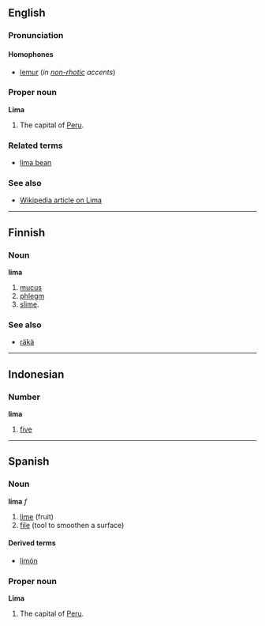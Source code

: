 ==English==
===Pronunciation===
====Homophones====
*[[lemur]] (''in [[non-rhotic]] accents'')

===Proper noun===
'''Lima'''

#The capital of [[Peru]].

===Related terms===
*[[lima bean]]

===See also===
*[[w:Lima|Wikipedia article on Lima]]

----

==Finnish==
===Noun===
'''lima'''

#[[mucus]]
#[[phlegm]]
#[[slime]].

===See also===
*[[räkä]]

----

==Indonesian==
===Number===
'''lima'''
#[[five]]

----

==Spanish==
===Noun===
'''lima''' ''f''

# [[lime]] (fruit)
# [[file]] (tool to smoothen a surface)

====Derived terms====
*[[limón]]

===Proper noun===
'''Lima'''

#The capital of [[Peru]].